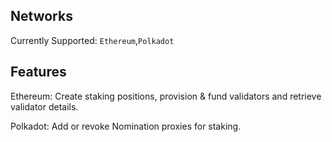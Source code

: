 ## Networks

Currently Supported: `Ethereum`,`Polkadot`

## Features

Ethereum: Create staking positions, provision & fund validators and retrieve validator details.

Polkadot: Add or revoke Nomination proxies for staking.
